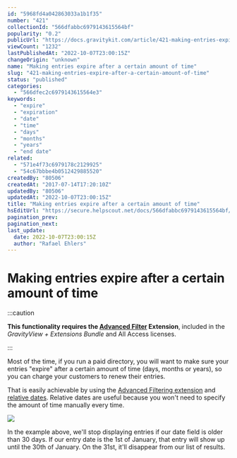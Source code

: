```yaml
---
id: "5968fd4a042863033a1b1f35"
number: "421"
collectionId: "566dfabbc6979143615564bf"
popularity: "0.2"
publicUrl: "https://docs.gravitykit.com/article/421-making-entries-expire-after-a-certain-amount-of-time"
viewCount: "1232"
lastPublishedAt: "2022-10-07T23:00:15Z"
changeOrigin: "unknown"
name: "Making entries expire after a certain amount of time"
slug: "421-making-entries-expire-after-a-certain-amount-of-time"
status: "published"
categories: 
  - "566dfec2c6979143615564e3"
keywords: 
  - "expire"
  - "expiration"
  - "date"
  - "time"
  - "days"
  - "months"
  - "years"
  - "end date"
related: 
  - "571e4f73c6979178c2129925"
  - "54c67bbbe4b0512429885520"
createdBy: "80506"
createdAt: "2017-07-14T17:20:10Z"
updatedBy: "80506"
updatedAt: "2022-10-07T23:00:15Z"
title: "Making entries expire after a certain amount of time"
hsEditUrl: "https://secure.helpscout.net/docs/566dfabbc6979143615564bf/article/5968fd4a042863033a1b1f35"
pagination_prev: 
pagination_next: 
last_update:
  date: 2022-10-07T23:00:15Z
  author: "Rafael Ehlers"
---
```


# Making entries expire after a certain amount of time


:::caution


**This functionality requires the [Advanced Filter](https://www.gravitykit.com/extensions/advanced-filter/) Extension**, included in the *GravityView + Extensions Bundle* and All Access licenses.

:::



Most of the time, if you run a paid directory, you will want to make sure your entries "expire" after a certain amount of time (days, months or years), so you can charge your customers to renew their entries.

That is easily achievable by using the [Advanced Filtering extension](https://www.gravitykit.com/extensions/advanced-filter/) and [relative dates](https://docs.gravitykit.com/article/79-using-relative-start-dates-and-end-dates). Relative dates are useful because you won't need to specify the amount of time manually every time.

![](https://s3.amazonaws.com/helpscout.net/docs/assets/54c58489e4b051242988532c/images/596902d32c7d3a73488b1f43/file-6OIa6I8tcx.jpg)

In the example above, we'll stop displaying entries if our date field is older than 30 days. If our entry date is the 1st of January, that entry will show up until the 30th of January. On the 31st, it'll disappear from our list of results.